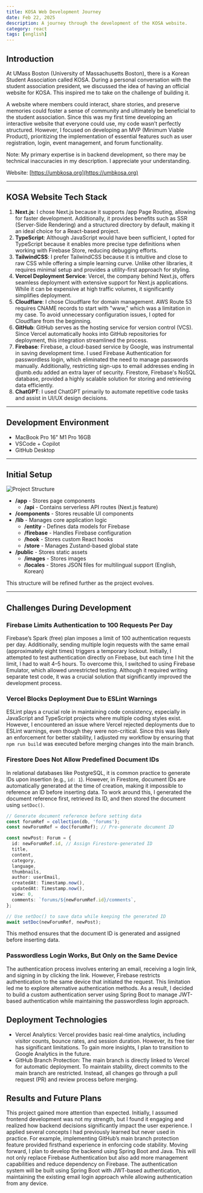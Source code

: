 ```yaml
---
title: KOSA Web Development Journey
date: Feb 22, 2025
description: A journey through the development of the KOSA website.
category: react
tags: [english]
---
```


## Introduction

At UMass Boston (University of Massachusetts Boston), there is a Korean Student Association called KOSA. During a personal conversation with the student association president, we discussed the idea of having an official website for KOSA. This inspired me to take on the challenge of building it.

A website where members could interact, share stories, and preserve memories could foster a sense of community and ultimately be beneficial to the student association. Since this was my first time developing an interactive website that everyone could use, my code wasn’t perfectly structured. However, I focused on developing an MVP (Minimum Viable Product), prioritizing the implementation of essential features such as user registration, login, event management, and forum functionality.

Note: My primary expertise is in backend development, so there may be technical inaccuracies in my description. I appreciate your understanding.

Website: [https://umbkosa.org](https://umbkosa.org)

---

## KOSA Website Tech Stack

1. **Next.js**: I chose Next.js because it supports /app Page Routing, allowing for faster development. Additionally, it provides benefits such as SSR (Server-Side Rendering) and a structured directory by default, making it an ideal choice for a React-based project.
2. **TypeScript**: Although JavaScript would have been sufficient, I opted for TypeScript because it enables more precise type definitions when working with Firebase Store, reducing debugging efforts.
3. **TailwindCSS**: I prefer TailwindCSS because it is intuitive and close to raw CSS while offering a simple learning curve. Unlike other libraries, it requires minimal setup and provides a utility-first approach for styling.
4. **Vercel Deployment Service**: Vercel, the company behind Next.js, offers seamless deployment with extensive support for Next.js applications. While it can be expensive at high traffic volumes, it significantly simplifies deployment.
5. **Cloudflare**: I chose Cloudflare for domain management. AWS Route 53 requires CNAME records to start with "www," which was a limitation in my case. To avoid unnecessary configuration issues, I opted for Cloudflare from the beginning.
6. **GitHub**: GitHub serves as the hosting service for version control (VCS). Since Vercel automatically hooks into GitHub repositories for deployment, this integration streamlined the process.
7. **Firebase**: Firebase, a cloud-based service by Google, was instrumental in saving development time. I used Firebase Authentication for passwordless login, which eliminated the need to manage passwords manually. Additionally, restricting sign-ups to email addresses ending in @umb.edu added an extra layer of security. Firestore, Firebase's NoSQL database, provided a highly scalable solution for storing and retrieving data efficiently.
8. **ChatGPT**: I used ChatGPT primarily to automate repetitive code tasks and assist in UI/UX design decisions.

---

## Development Environment

- MacBook Pro 16" M1 Pro 16GB
- VSCode + Copilot
- GitHub Desktop

---

## Initial Setup

![Project Structure](https://github.com/user-attachments/assets/5161d74f-d419-41e2-afc8-300a73e1f001)

- **/app** - Stores page components
  - **/api** - Contains serverless API routes (Next.js feature)
- **/components** - Stores reusable UI components
- **/lib** - Manages core application logic
  - **/entity** - Defines data models for Firebase
  - **/firebase** - Handles Firebase configuration
  - **/hook** - Stores custom React hooks
  - **/store** - Manages Zustand-based global state
- **/public** - Stores static assets
  - **/images** - Stores images
  - **/locales** - Stores JSON files for multilingual support (English, Korean)

This structure will be refined further as the project evolves.

---

## Challenges During Development

### Firebase Limits Authentication to 100 Requests Per Day

Firebase’s Spark (free) plan imposes a limit of 100 authentication requests per day. Additionally, sending multiple login requests with the same email (approximately eight times) triggers a temporary lockout. Initially, I attempted to test authentication directly on Firebase, but each time I hit the limit, I had to wait 4–5 hours. To overcome this, I switched to using Firebase Emulator, which allowed unrestricted testing. Although it required writing separate test code, it was a crucial solution that significantly improved the development process.

### Vercel Blocks Deployment Due to ESLint Warnings

ESLint plays a crucial role in maintaining code consistency, especially in JavaScript and TypeScript projects where multiple coding styles exist. However, I encountered an issue where Vercel rejected deployments due to ESLint warnings, even though they were non-critical. Since this was likely an enforcement for better stability, I adjusted my workflow by ensuring that `npm run build` was executed before merging changes into the main branch.

### Firestore Does Not Allow Predefined Document IDs

In relational databases like PostgreSQL, it is common practice to generate IDs upon insertion (e.g., `id: 1`). However, in Firestore, document IDs are automatically generated at the time of creation, making it impossible to reference an ID before inserting data. To work around this, I generated the document reference first, retrieved its ID, and then stored the document using `setDoc()`.

```typescript
// Generate document reference before setting data
const forumRef = collection(db, 'forums');
const newForumRef = doc(forumRef); // Pre-generate document ID

const newPost: Forum = {
  id: newForumRef.id, // Assign Firestore-generated ID
  title,
  content,
  category,
  language,
  thumbnails,
  author: userEmail,
  createdAt: Timestamp.now(),
  updatedAt: Timestamp.now(),
  view: 0,
  comments: `forums/${newForumRef.id}/comments`,
};

// Use setDoc() to save data while keeping the generated ID
await setDoc(newForumRef, newPost);
```

This method ensures that the document ID is generated and assigned before inserting data.

### Passwordless Login Works, But Only on the Same Device

The authentication process involves entering an email, receiving a login link, and signing in by clicking the link. However, Firebase restricts authentication to the same device that initiated the request. This limitation led me to explore alternative authentication methods. As a result, I decided to build a custom authentication server using Spring Boot to manage JWT-based authentication while maintaining the passwordless login approach.

## Deployment Technologies

- Vercel Analytics: Vercel provides basic real-time analytics, including visitor counts, bounce rates, and session duration. However, its free tier has significant limitations. To gain more insights, I plan to transition to Google Analytics in the future.
- GitHub Branch Protection: The main branch is directly linked to Vercel for automatic deployment. To maintain stability, direct commits to the main branch are restricted. Instead, all changes go through a pull request (PR) and review process before merging.

## Results and Future Plans

This project gained more attention than expected. Initially, I assumed frontend development was not my strength, but I found it engaging and realized how backend decisions significantly impact the user experience.
I applied several concepts I had previously learned but never used in practice. For example, implementing GitHub’s main branch protection feature provided firsthand experience in enforcing code stability.
Moving forward, I plan to develop the backend using Spring Boot and Java. This will not only replace Firebase Authentication but also add more management capabilities and reduce dependency on Firebase.
The authentication system will be built using Spring Boot with JWT-based authentication, maintaining the existing email login approach while allowing authentication from any device.
